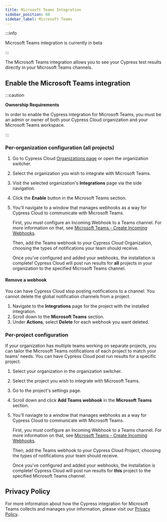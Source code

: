 ```yaml
---
title: Microsoft Teams Integration
sidebar_position: 60
sidebar_label: Microsoft Teams
---
```


:::info

<Icon name="exclamation-triangle" /> Microsoft Teams integration is currently in
beta

:::

The Microsoft Teams integration allows you to see your Cypress test results
directly in your Microsoft Teams channels.

<DocsImage
  src="/img/guides/cloud/integrations/ms-teams2.png"
  alt="Cypress notification feed in Microsoft Teams channel"
  width={700}
/>

## Enable the Microsoft Teams integration

:::caution

<strong>Ownership Requirements</strong>

In order to enable the Cypress integration for Microsoft Teams, you must be an
admin or owner of both your Cypress Cloud organization and your Microsoft Teams
workspace.

:::

### Per-organization configuration (all projects)

1. Go to Cypress Cloud
   [Organizations page](https://cloud.cypress.io/organizations) or open the
   organization switcher.
2. Select the organization you wish to integrate with Microsoft Teams.

   <DocsImage
     src="/img/dashboard/select-cypress-organization.jpg"
     alt="Select an organization"
     width={600}
   />

3. Visit the selected organization's **Integrations** page via the side
   navigation.

   <DocsImage
     src="/img/dashboard/navigate-to-organization-integrations.jpg"
     alt="Install Cypress Microsoft Teams from Integrations"
     width={600}
   />

4. Click the **Enable** button in the Microsoft Teams section.

   <DocsImage
     src="/img/guides/cloud/integrations/enable-teams-integration.jpg"
     alt="Click enable under Microsoft Teams Integration"
     width={1000}
   />

5. You'll navigate to a window that manages webhooks as a way for Cypress Cloud
   to communicate with Microsoft Teams.

   First, you must configure an Incoming Webhook to a Teams channel. For more
   information on that, see
   [Microsoft Teams - Create Incoming Webhooks](https://learn.microsoft.com/en-us/microsoftteams/platform/webhooks-and-connectors/how-to/add-incoming-webhook?tabs=dotnet#create-incoming-webhooks-1).

   Then, add the Teams webhook to your Cypress Cloud Organization, choosing the
   types of notifications your team should receive.

   <DocsImage
     src="/img/guides/cloud/integrations/add-org-webhook.jpg"
     alt="Click enable under Microsoft Teams Integration"
     width={600}
   />

   Once you've configured and added your webhooks, the installation is complete!
   Cypress Cloud will post run results for **all** projects in your organization
   to the specified Microsoft Teams channel.

#### Remove a webhook

You can have Cypress Cloud stop posting notifications to a channel. You cannot
delete the global notification channels from a project.

1. Navigate to the **Integrations** page for the project with the installed
   integration.
2. Scroll down to the **Microsoft Teams** section.
3. Under **Actions**, select **Delete** for each webhook you want deleted.

### Per-project configuration

If your organization has multiple teams working on separate projects, you can
tailor the Microsoft Teams notifications of each project to match your teams'
needs. You can have Cypress Cloud post run results for a specific project.

1. Select your organization in the organization switcher.
   <DocsImage
     src="/img/dashboard/select-cypress-organization.jpg"
     alt="Select an organization"
     width={600}
   />
2. Select the project you wish to integrate with Microsoft Teams.
   <DocsImage
     src="/img/dashboard/select-cypress-project.jpg"
     alt="Select a project"
     width={1000}
   />
3. Go to the project's settings page.
   <DocsImage
     src="/img/dashboard/select-project-settings.jpg"
     alt="Visit project settings"
     width={600}
   />
4. Scroll down and click **Add Teams webhook** in the **Microsoft Teams**
   section.
5. You'll naviagte to a window that manages webhooks as a way for Cypress Cloud
   to communicate with Microsoft Teams.

   First, you must configure an Incoming Webhook to a Teams channel. For more
   information on that, see
   [Microsoft Teams - Create Incoming Webhooks](https://learn.microsoft.com/en-us/microsoftteams/platform/webhooks-and-connectors/how-to/add-incoming-webhook?tabs=dotnet#create-incoming-webhooks-1).

   Then, add the Teams webhook to your Cypress Cloud Project, choosing the types
   of notifications your team should receive.

   <DocsImage
     src="/img/guides/cloud/integrations/my-project-webhook.jpg"
     alt="Click enable under Microsoft Teams Integration"
     width={600}
   />

   Once you've configured and added your webhooks, the installation is complete!
   Cypress Cloud will post run results for **this** project to the specified
   Microsoft Teams channel.

## Privacy Policy

For more information about how the Cypress integration for Microsoft Teams
collects and manages your information, please visit our
[Privacy Policy](https://on.cypress.io/privacy-policy).
